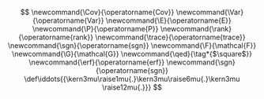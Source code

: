 ::: {.hidden}
$$
\newcommand{\Cov}{\operatorname{Cov}}
\newcommand{\Var}{\operatorname{Var}}
\newcommand{\E}{\operatorname{E}}
\newcommand{\P}{\operatorname{P}}
\newcommand{\rank}{\operatorname{rank}}
\newcommand{\trace}{\operatorname{trace}}
\newcommand{\sgn}{\operatorname{sgn}}
\newcommand{\F}{\mathcal{F}}
\newcommand{\G}{\mathcal{G}}
\newcommand{\qed}{\tag*{$\square$}}
\newcommand{\erf}{\operatorname{erf}}
\newcommand{\sgn}{\operatorname{sgn}}
\def\iddots{{\kern3mu\raise1mu{.}\kern3mu\raise6mu{.}\kern3mu
\raise12mu{.}}}
$$
:::
